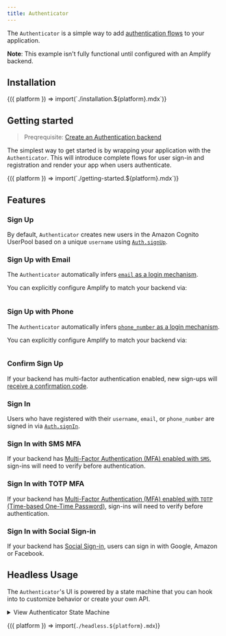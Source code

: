 ```yaml
---
title: Authenticator
---
```



The `Authenticator` is a simple way to add
[authentication flows](https://docs.amplify.aws/lib/auth/getting-started/q/platform/js)
to your application.

<Example>
  <Authenticator />

  <p className="text-sm text-center mt-6 text-gray-500 italic">
    <strong>Note</strong>: This example isn't fully functional until configured
    with an Amplify backend.
  </p>
</Example>

## Installation

<Fragment>
  {({ platform }) => import(`./installation.${platform}.mdx`)}
</Fragment>

## Getting started

> Preqrequisite: [Create an Authentication backend](https://docs.amplify.aws/lib/auth/getting-started/q/platform/js)

The simplest way to get started is by wrapping your application with the `Authenticator`.
This will introduce complete flows for user sign-in and registration and render your app
when users authenticate.

<Fragment>
  {({ platform }) => import(`./getting-started.${platform}.mdx`)}
</Fragment>

## Features

### Sign Up

By default, `Authenticator` creates new users in the Amazon Cognito UserPool
based on a unique `username` using [`Auth.signUp`](https://docs.amplify.aws/lib/auth/emailpassword/q/platform/js).

<Feature name="sign-up" />

### Sign Up with Email

The `Authenticator` automatically infers [`email` as a login mechanism](https://docs.amplify.aws/console/auth/authentication#to-configure-how-users-log-in-to-an-app).

You can explicitly configure Amplify to match your backend via:

```js{4-10} file=../../../../../../examples/next/pages/ui/components/authenticator/sign-up-with-email/index.tsx#L2-L10

```

<Feature name="sign-up-with-email" />

### Sign Up with Phone

The `Authenticator` automatically infers [`phone_number` as a login mechanism](https://docs.amplify.aws/console/auth/authentication#to-configure-how-users-log-in-to-an-app).

You can explicitly configure Amplify to match your backend via:

```js{4-10} file=../../../../../../examples/next/pages/ui/components/authenticator/sign-up-with-phone/index.tsx#L2-L10

```

<Feature name="sign-up-with-phone" />

### Confirm Sign Up

If your backend has multi-factor authentication enabled, new sign-ups will [receive a confirmation code](https://docs.amplify.aws/lib/auth/emailpassword/q/platform/js#confirm-sign-up).

<Feature name="confirm-sign-up" />

### Sign In

Users who have registered with their `username`, `email`, or `phone_number` are signed in via [`Auth.signIn`](https://docs.amplify.aws/lib/auth/emailpassword/q/platform/js#sign-in).

<Feature name="sign-in-with-username" />

### Sign In with SMS MFA

If your backend has [Multi-Factor Authentication (MFA) enabled with `SMS`](https://docs.amplify.aws/console/auth/authentication#to-configure-how-users-log-in-to-an-app),
sign-ins will need to verify before authentication.

<Feature name="sign-in-sms-mfa" />

### Sign In with TOTP MFA

If your backend has [Multi-Factor Authentication (MFA) enabled with `TOTP` (Time-based One-Time Password)](https://docs.amplify.aws/console/auth/authentication#to-configure-how-users-log-in-to-an-app),
sign-ins will need to verify before authentication.

<Feature name="sign-in-totp-mfa" />

### Sign In with Social Sign-in

If your backend has [Social Sign-in](https://docs.amplify.aws/lib/auth/social/q/platform/js), users
can sign in with Google, Amazon or Facebook.

<Feature name="sign-in-federated" />

## Headless Usage

The `Authenticator`'s UI is powered by a state machine that you can hook into to customize behavior or create your own API.

<details className="mb-4">
  <summary>View Authenticator State Machine</summary>

  <XStateInspector />
  <Authenticator className="hidden" />
</details>

<Fragment>{({ platform }) => import(`./headless.${platform}.mdx`)}</Fragment>
